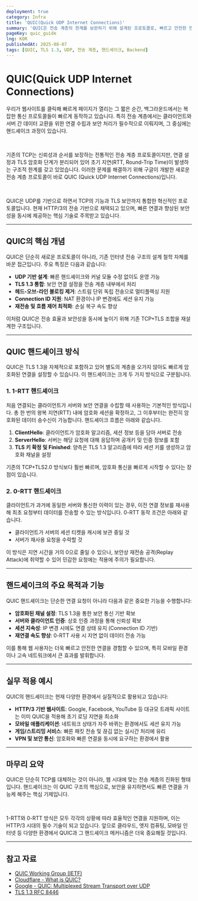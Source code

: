 ```yaml
---
deployment: true
category: Infra
title: 'QUIC(Quick UDP Internet Connections)'
summary: 'QUIC은 전송 계층의 한계를 보완하기 위해 설계된 프로토콜로, 빠르고 안전한 연결 수립을 위한 핸드셰이크 메커니즘을 제공합니다. 이 글에서는 QUIC의 1-RTT 및 0-RTT 핸드셰이크 방식을 중심으로 연결과 암호화 과정의 구조를 정리합니다.'
pageKey: quic_guide
lng: KOR
publishedAt: 2025-08-07
tags: [QUIC, TLS 1.3, UDP, 전송 계층, 핸드셰이크, Backend]
---
```


# QUIC(Quick UDP Internet Connections) 

우리가 웹사이트를 클릭해 빠르게 페이지가 열리는 그 짧은 순간, 백그라운드에서는 복잡한 통신 프로토콜들이 빠르게 동작하고 있습니다. 특히 전송 계층에서는 클라이언트와 서버 간 데이터 교환을 위한 연결 수립과 보안 처리가 필수적으로 이뤄지며, 그 중심에는 핸드셰이크 과정이 있습니다.

<br />

기존의 TCP는 신뢰성과 순서를 보장하는 전통적인 전송 계층 프로토콜이지만, 연결 설정과 TLS 암호화 단계가 분리되어 있어 초기 지연(RTT, Round-Trip Time)이 발생하는 구조적 한계를 갖고 있었습니다. 이러한 문제를 해결하기 위해 구글이 개발한 새로운 전송 계층 프로토콜이 바로 QUIC (Quick UDP Internet Connections)입니다.

<br />

QUIC은 UDP를 기반으로 하면서 TCP의 기능과 TLS 보안까지 통합한 혁신적인 프로토콜입니다. 현재 HTTP/3의 전송 기반으로 채택되고 있으며, 빠른 연결과 향상된 보안성을 동시에 제공하는 핵심 기술로 주목받고 있습니다.

---

## QUIC의 핵심 개념

QUIC은 단순히 새로운 프로토콜이 아니라, 기존 인터넷 전송 구조의 설계 철학 자체를 바꾼 접근입니다. 주요 특징은 다음과 같습니다:

- **UDP 기반 설계**: 빠른 핸드셰이크와 커널 모듈 수정 없이도 운영 가능
- **TLS 1.3 통합**: 보안 연결 설정을 전송 계층 내부에서 처리
- **헤드-오브-라인 블로킹 제거**: 스트림 단위 독립 전송으로 멀티플렉싱 지원
- **Connection ID 지원**: NAT 환경이나 IP 변경에도 세션 유지 가능
- **재전송 및 흐름 제어 최적화**: 손실 복구 속도 향상

이처럼 QUIC은 전송 효율과 보안성을 동시에 높이기 위해 기존 TCP+TLS 조합을 재설계한 구조입니다.

---

## QUIC 핸드셰이크 방식

QUIC은 TLS 1.3을 자체적으로 포함하고 있어 별도의 계층을 오가지 않아도 빠르게 암호화된 연결을 설정할 수 있습니다. 이 핸드셰이크는 크게 두 가지 방식으로 구분됩니다.

### 1. 1-RTT 핸드셰이크

처음 연결되는 클라이언트가 서버와 보안 연결을 수립할 때 사용하는 기본적인 방식입니다. 총 한 번의 왕복 지연(RTT) 내에 암호화 세션을 확정하고, 그 이후부터는 완전히 암호화된 데이터 송수신이 가능합니다. 핸드셰이크 흐름은 아래와 같습니다.

1. **ClientHello**: 클라이언트가 암호화 알고리즘, 세션 정보 등을 담아 서버로 전송
2. **ServerHello**: 서버는 해당 요청에 대해 응답하며 공개키 및 인증 정보를 포함
3. **TLS 키 확정 및 Finished**: 양측은 TLS 1.3 알고리즘에 따라 세션 키를 생성하고 암호화 채널을 설정

기존의 TCP+TLS2.0 방식보다 훨씬 빠르며, 암호화 통신을 빠르게 시작할 수 있다는 장점이 있습니다.

### 2. 0-RTT 핸드셰이크

클라이언트가 과거에 동일한 서버와 통신한 이력이 있는 경우, 이전 연결 정보를 재사용해 최초 요청부터 데이터를 전송할 수 있는 방식입니다. 0-RTT 동작 조건은 아래와 같습니다.

- 클라이언트가 서버의 세션 티켓을 캐시에 보관 중일 것
- 서버가 재사용 요청을 수락할 것

이 방식은 지연 시간을 거의 0으로 줄일 수 있으나, 보안상 재전송 공격(Replay Attack)에 취약할 수 있어 민감한 요청에는 적용에 주의가 필요합니다.

---

## 핸드셰이크의 주요 목적과 기능

QUIC 핸드셰이크는 단순한 연결 요청이 아니라 다음과 같은 중요한 기능을 수행합니다:

- **암호화된 채널 설정**: TLS 1.3을 통한 보안 통신 기반 확보
- **서버와 클라이언트 인증**: 상호 인증 과정을 통해 신뢰성 확보
- **세션 지속성**: IP 변경 시에도 연결 상태 유지 (Connection ID 기반)
- **재연결 속도 향상**: 0-RTT 사용 시 지연 없이 데이터 전송 가능

이를 통해 웹 사용자는 더욱 빠르고 안전한 연결을 경험할 수 있으며, 특히 모바일 환경이나 고속 네트워크에서 큰 효과를 발휘합니다.

---

## 실무 적용 예시

QUIC의 핸드셰이크는 현재 다양한 환경에서 실질적으로 활용되고 있습니다:

- **HTTP/3 기반 웹사이트**: Google, Facebook, YouTube 등 대규모 트래픽 사이트는 이미 QUIC을 적용해 초기 로딩 지연을 최소화
- **모바일 애플리케이션**: 네트워크 상태가 자주 바뀌는 환경에서도 세션 유지 가능
- **게임/스트리밍 서비스**: 빠른 패킷 전송 및 끊김 없는 실시간 처리에 유리
- **VPN 및 보안 통신**: 암호화와 빠른 연결을 동시에 요구하는 환경에서 활용

---

## 마무리 요약

QUIC은 단순히 TCP를 대체하는 것이 아니라, 웹 시대에 맞는 전송 계층의 진화된 형태입니다. 핸드셰이크는 이 QUIC 구조의 핵심으로, 보안을 유지하면서도 빠른 연결을 가능케 해주는 핵심 기제입니다.

<br />

1-RTT와 0-RTT 방식은 모두 각각의 상황에 따라 효율적인 연결을 지원하며, 이는 HTTP/3 시대의 필수 기술이 되고 있습니다. 앞으로 클라우드, 엣지 컴퓨팅, 모바일 인터넷 등 다양한 환경에서 QUIC과 그 핸드셰이크 메커니즘은 더욱 중요해질 것입니다.

---

## 참고 자료

- [QUIC Working Group (IETF)](https://datatracker.ietf.org/wg/quic/documents/)
- [Cloudflare - What is QUIC?](https://www.cloudflare.com/learning/ddos/glossary/quick-udp-internet-connections-quic/)
- [Google - QUIC: Multiplexed Stream Transport over UDP](https://www.chromium.org/quic/)
- [TLS 1.3 RFC 8446](https://datatracker.ietf.org/doc/html/rfc8446)
